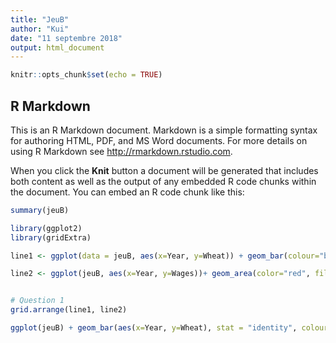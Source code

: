 ```yaml
---
title: "JeuB"
author: "Kui"
date: "11 septembre 2018"
output: html_document
---
```


```r
knitr::opts_chunk$set(echo = TRUE)
```

## R Markdown

This is an R Markdown document. Markdown is a simple formatting syntax for authoring HTML, PDF, and MS Word documents. For more details on using R Markdown see <http://rmarkdown.rstudio.com>.

When you click the **Knit** button a document will be generated that includes both content as well as the output of any embedded R code chunks within the document. You can embed an R code chunk like this:

```r
summary(jeuB)

library(ggplot2)
library(gridExtra)

line1 <- ggplot(data = jeuB, aes(x=Year, y=Wheat)) + geom_bar(colour="blue", stat="identity")

line2 <- ggplot(jeuB, aes(x=Year, y=Wages))+ geom_area(color="red", fill="lightgray")


# Question 1
grid.arrange(line1, line2)

ggplot(jeuB) + geom_bar(aes(x=Year, y=Wheat), stat = "identity", colour="blue") + geom_area(aes(x=Year, y=Wages), fill="lightgray", alpha=0.7) + geom_line(aes(x=Year, y=Wages), color="red") + ggtitle("graphe de Playfair")

```

